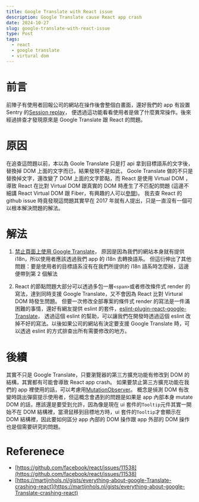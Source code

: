 ```yaml
---
title: Google Translate with React issue
description: Google Translate cause React app crash
date: 2024-10-27
slug: google-translate-with-react-issue
type: Post
tags:
  - react
  - google translate
  - virtural dom
---
```


# 前言

前陣子有使用者回報公司的網站在操作後會整個白畫面，還好我們的 app 有設置 Sentry 的[Session replay](https://docs.sentry.io/product/explore/session-replay/web/)，
便透過這功能看看使用者是做了什麼異常操作。後來經過排查才發現原來是 Google Translate 跟 React 的問題。

# 原因

在追查這問題以前，本以為 Goole Translate 只是打 api 拿到目標語系的文字後，替換掉 DOM 上面的文字而已，結果發現不是如此，
Goole Translate 做的不只是替換掉文字，還改變了 DOM 上面的文字節點，而 React 是使用 Virtual DOM ，
導致 React 在比對 Virtual DOM 跟真實的 DOM 時產生了不匹配的問題 (這邊不細講 React Virtual DOM 跟 Fiber，有興趣的人可以[參閱](https://legacy.reactjs.org/docs/faq-internals.html))。
我去查 React 的 github issue 時竟發現這問題其實早在 2017 年就有人提出，只是一直沒有一個可以根本解決問題的解法。

# 解法

1. [禁止頁面上使用 Google Translate](https://github.com/facebook/react/issues/11538#issuecomment-350110297)，
   原因是因為我們的網站本身就有提供 i18n，所以使用者應該透過我們 app 的 i18n 去轉換語系。
   但這衍伸出了其他問題：要是使用者的目標語系沒有在我們所提供的 i18n 語系時怎麼辦，這邊便帶到第 2 個解法

2. React 的節點問題大部分可以透過多包一層`<span>`或者修改條件式 render 的寫法，達到同時支援 Google Translate，又不會因為 React 比對 Virtural DOM 時發生問題。
   但要一次修改全部專案的條件式 render 的寫法是一件滿困難的事情，還好有網友提供 eslint 的套件，[eslint-plugin-react-google-Translate](https://github.com/getcouped/eslint-plugin-react-google-Translate)，
   透過這個 eslint 的幫助，可以讓我們在開發時透過這個 eslint 改掉不好的寫法。以後如果公司的網站有決定要支援 Google Translate 時，可以透過 eslint 的方式排查出所有需要修改的地方。

# 後續

其實不只是 Google Translate，只要瀏覽器的第三方擴充功能有修改到 DOM 的結構，其實都有可能會導致 React app crash。
如果要禁止第三方擴充功能在我們的 app 裡使用的話，可以考慮用[MutationObserver](https://developer.mozilla.org/en-US/docs/Web/API/MutationObserver)。
概念是偵測 DOM 有改變時跳出彈窗提示使用者，但這概念會遇到的問題是如果是 app 內部本身 mutate DOM 的話，應該還是要受到允許，因為像是現在 ui 套件的`Tooltip`元件其實一開始不在 DOM 結構裡，當滑鼠移到目標地方時，ui 套件的`Tooltip`才會顯示在 DOM 結構裡，因此要如何區分 app 內部的 DOM 操作跟 app 外部的 DOM 操作也是個需要研究的問題。

# Referenece

- [https://github.com/facebook/react/issues/11538](https://github.com/facebook/react/issues/11538)
- [https://martijnhols.nl/gists/everything-about-google-Translate-crashing-react](https://martijnhols.nl/gists/everything-about-google-Translate-crashing-react)
